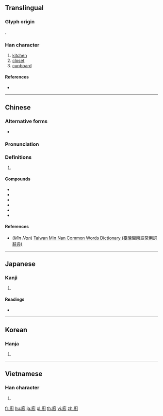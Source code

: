 {{character info/new}}
{{also|厨}}
==Translingual==

===Glyph origin===
{{Han etym}}
{{Han compound|广|尌|c1=s|c2=p|ls=psc}}.

===Han character===
{{Han char|rn=53|rad=广|as=12|sn=15|four=00240|canj=IGTI|ids=⿸广尌}}

# [[kitchen]]
# [[closet]]
# [[cupboard]]

====References====
* {{Han ref|kx=0350.180|dkj=09479|dj=0661.200|hdz=20900.100|uh=5EDA|ud=24282|bh=BC70|bd=48240}}

----

==Chinese==
{{zh-forms|s=厨}}

===Alternative forms===
* {{zh-l|㕑}}

===Pronunciation===
{{zh-pron
|m=chú
|c=cyu4,ceoi4
|h=pfs=chhù
|mn=tô͘/tû
|mn_note=tô͘ - vernacular, tû - literary
|mc=y
|oc=y
|ma=
|cat=n
}}

===Definitions===
{{zh-hanzi}}

# {{rfdef|lang=zh}}

====Compounds====
* {{zh-l|廚房}}
* {{zh-l|廚具}}
* {{zh-l|廚娘}}
* {{zh-l|廚師}}
* {{zh-l|廚灶}}
* {{zh-l|廚子}}

====References====
* (''Min Nan'') [http://twblg.dict.edu.tw/holodict_new/index.html Taiwan Min Nan Common Words Dictionary (臺灣閩南語常用詞辭典)]

----

==Japanese==

===Kanji===
{{ja-kanji|grade=|rs=广12}}

# {{defn|lang=ja|sort=广12}}

====Readings====
* {{ja-readings|goon=[[ず]] (zu), [[じゅう]] (jū)|kanon=[[ちゅう]] (chū)|kun=[[くりや]] (kuriya)}}

----

==Korean==

===Hanja===
{{ko-hanja|hangeul=[[주]]|rv=ju|mr=chu}}

# {{defn|lang=ko|sort=广12}}

----

==Vietnamese==

===Han character===
{{vi-readings|rs=广12|hanviet=chù}}

# {{defn|lang=vi|sort=广12}}

[[fr:廚]]
[[hu:廚]]
[[ja:廚]]
[[pl:廚]]
[[th:廚]]
[[vi:廚]]
[[zh:廚]]